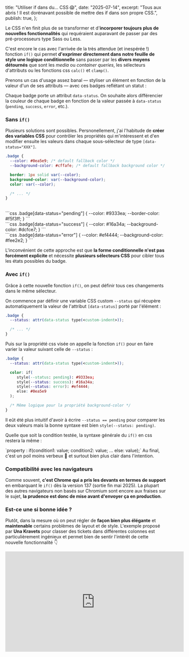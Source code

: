 
  title: "Utiliser if dans du... CSS 😱",
  date: "2025-07-14",
  excerpt: "Tous aux abris ! Il est dorénavant possible de mettre des if dans son propre CSS.",
  publish: true,
};

Le CSS n'en finit plus de se transformer et d'**incorporer toujours plus de nouvelles fonctionnalités** qui requéraient auparavant de passer par des pré-processeurs type Sass ou Less.

C'est encore le cas avec l'arrivée de la très attendue (et inespérée !) fonction `if()` qui permet **d'exprimer directement dans notre feuille de style une logique conditionnelle** sans passer par les **divers moyens détournés** que sont les *media* ou *container queries*, les sélecteurs d'attributs ou les fonctions css `calc()` et `clamp()`.

Prenons un cas d'usage assez banal — styliser un élément en fonction de la valeur d'un de ses attributs — avec ces badges reflétant un statut :

<div className="flex flex-wrap max-w-[300px] justify-center gap-3 my-8 mx-auto">
  <BadgeOld status="pending" />
  <BadgeOld status="success" />
  <BadgeOld status="error" />
  <BadgeOld status="warning" />
  <BadgeOld status="info" />
</div>

Chaque badge porte un attribut `data-status`. On souhaite alors différencier la couleur de chaque badge en fonction de la valeur passée à `data-status` (`pending`, `success`, `error`, etc.).

### Sans `if()`

Plusieurs solutions sont possibles. Persnonellement, j'ai l'habitude de **créer des variables CSS** pour contrôler les propriétés qui m'intéressent et d'en modifier ensuite les valeurs dans chaque sous-sélecteur de type `[data-status="XXX"]`.

```css
.badge {
  --color: #0ea5e9; /* default fallback color */
  --background-color: #cffafe; /* default fallback background color */

  border: 1px solid var(--color);
  background-color: var(--background-color);
  color: var(--color);

  /* ... */
}
```

<br />

<BadgeOld status="pending" />
```css
.badge[data-status="pending"] { 
    --color: #9333ea;
    --border-color: #f5f3ff;
}
```

<br />

<BadgeOld status="success" />
```css
.badge[data-status="success"] { 
    --color: #16a34a;
    --background-color: #dcfce7;
}
```

<br />

<BadgeOld status="error" />
```css
.badge[data-status="error"] { 
    --color: #ef4444;
    --background-color: #fee2e2;
}
```

L'inconvénient de cette approche est que **la forme conditionnelle n'est pas forcément explicite** et nécessite **plusieurs sélecteurs CSS** pour cibler tous les états possibles du badge.

### Avec `if()`

Grâce à cette nouvelle fonction `if()`, on peut définir tous ces changements dans le même sélecteur. 

On commence par définir une variable CSS custom `--status` qui récupère automatiquement la valeur de l'attribut `[data-status]` porté par l'élément :

```css {2}
.badge {
  --status: attr(data-status type(<custom-indent>));

  /* ... */
}
```
Puis sur la propriété css visée on appelle la fonction `if()` pour en faire varier la valeur suivant celle de `--status` :

```css {4-9}
.badge {
  --status: attr(data-status type(<custom-indent>));

  color: if(
     style(--status: pending): #9333ea; 
     style(--status: success): #16a34a;
     style(--status: error): #ef4444; 
     else: #0ea5e9
  );

  /* Même logique pour la propriété background-color */
}
```

Il eût été plus intuitif d'avoir à écrire `--status == pending` pour comparer les deux valeurs mais la bonne syntaxe est bien `style(--status: pending)`.

Quelle que soit la condition testée, la syntaxe générale du `if()` en css restera la même : 

<span className="text-center">
`property : if(condition1: value; condition2: value; ... else: value);`
</span>
Au final, c'est un poil moins verbeux 🤏 et surtout bien plus clair dans l'intention.

### Compatibilité avec les navigateurs

Comme souvent, **c'est Chrome qui a pris les devants en termes de support** en embarquant le `if()` dès la version 137 (sortie fin mai 2025). La plupart des autres navigateurs non basés sur Chromium sont encore aux fraises sur le sujet, **la prudence est donc de mise avant d'envoyer ça en production**.

### Est-ce une si bonne idée ?

Plutôt, dans la mesure où on peut régler de **façon bien plus élégante** et **maintenable** certains problèmes de layout et de style. L'exemple proposé par **<LinkWithGlimpse url="https://www.youtube.com/@UnaKravets">Una Kravets</LinkWithGlimpse>** pour classer des tickets dans différentes colonnes est particulièrement ingénieux et permet bien de sentir l'intérêt de cette nouvelle fonctionnalité 👇

<div className="video-container">
  <iframe
    width="560"
    height="315"
    src="https://www.youtube.com/embed/Apn8ucs7AL0"
    title="YouTube video player"
    frameBorder="0"
    allow="accelerometer; autoplay; clipboard-write; encrypted-media; gyroscope; picture-in-picture; web-share"
    allowFullScreen
    style={{ margin: "2rem auto", maxWidth: "100%" }}
  />
</div>

Le revers de la médaille cependant avec ces syntaxes plus "programmatiques" qui émergent c'est qu'elles tendent à **éloigner le CSS de sa nature très déclarative** et à le rapprocher d'un langage de programmation avec un coût d'entrée et de maîtrise de plus en plus élevé.

Or c'est précisément cet aspect déclaratif commun à HTML et CSS qui permet de limiter la casse lorsqu'on envoyait du CSS trop récent dans des navigateurs avec des versions anciennes puisqu'**il suffit à l'interpréteur de zapper les propriétés ou valeurs inconnues** — là où un compilateur Javascript crashe méchamment s'il croise une syntaxe inconnue postérieur à sa version maximum supportée.

À voir donc si ce surplus de logique dans le CSS ne va pas **aggraver les problèmes de rétrocompatibilité et compliquer le débuggage** puisque l'interprétation en deviendra plus délicate — même si des outils comme <LinkWithGlimpse url="https://postcss.org/">PostCSS</LinkWithGlimpse> permettent généralement de mitiger cette difficulté en transpilant le CSS moderne pour le rendre compatible avec les anciennes versions de navigateurs.

<div className="useful-links">
  #### 🔗 Liens additionnels 
  - <ExternalLink/> <LinkWithGlimpse url="https://developer.mozilla.org/en-US/docs/Web/CSS/if">Documentation MDN</LinkWithGlimpse>
  - <ExternalLink/> <LinkWithGlimpse url="https://developer.chrome.com/blog/if-article">Chrome For Developers Blog — CSS conditionals with the new if() function</LinkWithGlimpse>
  - <ExternalLink/> <LinkWithGlimpse url="https://blog.logrocket.com/css-if-function-conditional-styling/">The CSS if() function: Conditional styling will never be the same - Ikeh Akinyemi (LogRocket)</LinkWithGlimpse>
</div>
